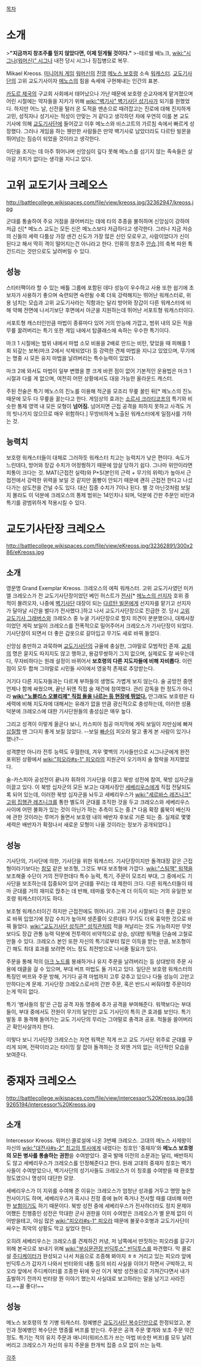[[목차]]
= 소개 =
>'''"지금까지 창조주를 믿지 않았다면, 이제 믿게될 것이다."'''
>-테르쉘 배노크, [[wiki:"시그나(워머신)" 시그나]] 내전 당시 시그나 징집병으로 복무.

Mikael Kreoss. [[미니어처 게임]] [[워머신]]의 [[진영]] [[메노스 보호령]] 소속 [[워캐스터]]. [[교도기사단]]의 고위 교도기사이자 [[메노스]]의 힘을 속세에 구현해내는 인간의 표본.

[[카도르 제국]]의 구교회 사회에서 태어났으나 가난 때문에 보호령 순교자에게 맡겨졌으며 어린 시절에는 약자들을 지키기 위해 [[wiki:"벽기사" 벽기사단 성기사]]가 되기를 원했었다. 하지만 어느 날, 신전을 털러 온 도적을 맨손으로 때려잡고는 진로에 대해 진지하게 고민, 성직자나 성기사는 적성이 안맞는 거 같다고 생각하던 차에 우연히 이를 본 교도 기사에 의해 [[교도기사단]]에 들어갔고 이후 메노스와 비스고트의 가르침 속에서 빠르게 성장했다. 그러나 게임을 하는 웬만한 사람들은 만약 벽기사로 남았더라도 다르탄 빌몬을 뛰어넘는 짐승이 되었을 것이라고 생각한다.

이단을 조지는 데 아주 뛰어나며 신앙심이 깊다 못해 메노스를 섬기지 않는 족속들은 살아갈 가치가 없다는 생각을 지니고 있다.


= 고위 교도기사 크레오스 =
http://battlecollege.wikispaces.com/file/view/kreoss.jpg/32362947/kreoss.jpg

군대를 통솔하여 주요 거점을 끊어버리는 데에 타의 추종을 불허하며 신앙심이 강하여 저급 신[* 메노스 교도는 모든 신은 메노스보다 저급하다고 생각한다. 그러나 지금 저승의 신들의 세력 다툼상 가장 센건 신도가 가장 많은 신인 모로우고, 사람이었다가 신이 된다고 해서 딱히 격이 떨어지는건 아니라고 한다. 인류의 창조주 [[안습]].]의 축복 따윈 툭 건드리는 것만으로도 날려버릴 수 있다.
== 성능 ==
스타터팩이라 할 수 있는 배틀 그룹에 포함된 데다 성능이 우수하고 사용 또한 쉽기에 초보자가 사용하기 좋으며 숙련되면 숙련될 수록 더욱 강력해지는 뛰어난 워캐스터로, 위용 넘치는 모습과 고위 교도기사라는 직함과는 달리 방어와 장갑이 다른 워캐스터에 비해 약해 전면에 나서기보단 후면에서 아군을 지원하는데 뛰어난 서포트형 워캐스터이다.

서포트형 캐스터인만큼 마법이 종류마다 있어 거의 만능에 가깝고, 범위 내의 모든 적을 무릎 꿇려버리는 특기 또한 게임 내에서 탑클래스에 속하는 우수한 특기이다.

마크 1 시절에는 범위 내에서 마법 소모 비용을 2배로 만드는 비탄, 맞았을 때 피해를 1회 되갚는 보복(마크 2에서 삭제되었다) 등 강력한 견제 마법을 지니고 있었으며, 무기에는 명중 시 모든 유지 마법을 날려버리는 특수능력이 있었다.

마크 2에 와서도 마법이 일부 변했을 뿐 크게 바뀐 점이 없어 기본적인 운용법은 마크 1 시절과 다를 게 없으며, 여전히 어떤 상황에서도 대응 가능한 올라운드 캐스터.
 
주된 전술은 특기 메노스의 진노를 이용해 적군을 모조리 무릎 꿀린 뒤[* 메노스의 진노 때문에 모두 다 무릎을 꿇는다고 한다. 게임상의 효과는 [[소르샤 크라티코프]]의 특기와 비슷한 통제 영역 내 모든 모형이 '''넘어짐.''' 넘어지면 근접 공격을 피하지 못하고 사격도 거의 빗나가지 않으므로 매우 위험하다.] 무방비하게 노출된 워캐스터에게 일점사를 가하는 것.
== 능력치 ==
보호령 워캐스터들이 대체로 그러하듯 워캐스터 치고는 능력치가 낮은 편이다. 속도가 느린데다, 방어와 장갑 수치가 어정쩡하기 때문에 암살 당하기 쉽다. 그나마 위안이라면 피통이 크다는 것. MAT(근접전 실력)와 P+S(본인의 근력 + 무기의 위력)가 높아서 근접전에서 강력한 위력을 보일 것 같지만 몸빵이 안되기 때문에 괜히 근접전 한다고 나섰다가는 삼도천을 건널 수도 있다. 대신 집중 수치가 7이나 된다. 별 것 아닌것처럼 보일지 몰라도 이 덕분에 크레오스의 통제 범위는 14인치나 되며, 덕분에 간판 주문인 비탄과 특기를 광범위하게 적용시킬 수 있다. 


= 교도기사단장 크레오스 =
http://battlecollege.wikispaces.com/file/view/eKreoss.jpg/32362891/300x286/eKreoss.jpg
== 소개 ==
영문명 Grand Exemplar Kreoss. 크레오스의 에픽 워캐스터. 고위 교도기사였던 미카엘 크레오스가 전 교도기사단장이었던 베인 허스트가 [[전사]][* [[메노스의 선지자]] 호위 중 적이 몰려오자, 나중에 [[벽기사]]단 대장이 되는 [[다르탄 빌몬]]에게 선지자를 맡기고 선지자가 달아날 시간을 벌다가 전사했다.]하고 나서 교도기사단장으로 진급한 것. 당시 [[고위 교도기사 그래버스]]와 크레오스 중 누굴 기사단장으로 할지 의견이 분분했으나, 대제사장이었던 게릭 보일이 크레오스를 전폭적으로 밀어주어서 크레오스가 기사단장이 되었다. 기사단장이 되면서 더 좋은 갑옷으로 갈아입고 무기도 새로 바꿔 들었다.

신앙심 충만하고 과묵하며 [[교도기사단]]의 규율에 충실한, 그야말로 모범적인 존재. [[교회]]의 명은 묻지도 따지지도 않고 행하고, 용감무쌍하기 그지 없으며, 실제로도 잘 싸우는데다, 무자비하다는 원래 설정이 바뀌어서 '''보호령의 다른 지도자들에 비해 자비롭다.''' 이런 점이 모두 합쳐 그야말로 시민들 사이에서 영웅적 존재로 추앙받는다.

거기다 다른 지도자들과는 다르게 부하들의 생명도 가볍게 보지 않는다. 술 공방전 중엔 언제나 함께 싸웠으며, 끝난 뒤엔 직접 술 재건에 참여했다. 관리 감독을 한 정도가 아니라 '''[[wiki:"노블리스 오블리제" 직접 돌을 나르는 등 현장에 뛰었다.]]''' 안그래도 보호령은 타 세력에 비해 지도자에 대해서는 유래가 없을 만큼 광신적으로 충성하는데, 이러한 성품 덕분에 크레오스에 대한 기사단원들의 충성심은 매우 높다.

그리고 성격이 이렇게 올곧다 보니, 카스피아 침공 마지막에 게릭 보일이 자만심에 빠져 [[삽질]]할 땐 그다지 좋게 보질 않았다. --보일 [[빠순이]] 피오라 말고 좋게 본 사람이 있기나 했나?--

성격뿐만 아니라 전투 능력도 우월한데, 겨우 몇백의 기사들만으로 시그나군에게 완전 포위된 상황에서 [[wiki:"피오라#s-1" 피오라]]의 지원군이 오기까지 술 함락을 저지했었다.

술-카스피아 공성전이 끝나자 휘하의 기사단을 이끌고 북방 성전에 참여, 북방 십자군을 이끌고 있다. 이 북방 십자군의 모든 보고는 대제사장인 [[세베리우스]]에게 직접 전달되도록 되어 있는데, 이러한 북방 십자군을 놔두고 세베리우스가 [[wiki:"세르바스 레즈니크" 고위 집행관 레즈니크]]를 통한 별도의 군대를 조직한 것을 두고 크레오스와 세베리우스 사이에 어떤 불화가 있는 것이 아닌가 하는 추측이 도는 중.[* 다음 확장 룰북이 배신자에 관한 것이라는 루머가 돌면서 보호령 내의 배반자 후보로 거론 되는 중. 실제로 몇몇 세력은 배반자가 확정나서 새로운 모형이 나올 것이라는 정보가 공개되었다.]
== 성능 ==
기사단의, 기사단에 의한, 기사단을 위한 워캐스터. 기사단장이지만 돌격대장 같은 근접형이라기보다는 [[참모]] 같은 보조형, 그것도 부대 보조형에 가깝다. [[wiki:"스팀잭" 워잭]]을 보조해줄 수단이 거의 전무한데다 특수 능력, 특기, 주문이 모조리 부대, 그 중에서도 기사단을 보조하는데 집중되어 있어 군대를 꾸리는 데 제한이 크다. 다른 워캐스터들이 테마 군대를 거의 재미로 맍추는 데 반해, 테마를 맞추는게 더 이득이 되는 거의 유일한 보호령 워캐스터이기도 하다.

보조형 워캐스터이긴 하지만 근접전에도 뛰어나다. 고위 기사 시절보다 더 좋은 갑옷으로 바꿔 입었기에 장갑 수치가 높아져 생존률이 오른데다 무기도 더욱 흉악한 것으로 바꿔 들었다. [[wiki:"교도기사단 성직관" 성직관]]처럼 적을 쳐날리는 것도 가능하지만 무엇보다도 장갑 관통 능력 덕분에 전투력이 비약적으로 상승, 상대방 워잭을 단숨에 고철로 만들 수 있다. 크레오스 본인 또한 자신의 특기로부터 많은 이득을 받는 만큼, 보조형이긴 해도 최대 효과를 보려면 어느 정도 최전방으로 나서줄 필요가 있다.

주문을 통해 적의 [[아크 노드]]를 봉쇄하거나 유지 주문을 날려버리는 등 상대방의 주문 사용에 태클을 걸 수 있으며, 부대 버프 마법도 둘 가지고 있다. 일단은 보호령 워캐스터의 특징인 버프와 주문 방해, 거기다 공격 마법까지 고루 갖추고 있으나 다들 성능이 고만고만하다는게 문제. 기사단장 크레오스로서의 간판 주문, 혹은 반드시 써줘야할 주문이라는게 딱히 없다.

특기 '병사들의 힘'은 근접 공격 자동 명중에 추가 공격을 부여해준다. 워잭보다는 부대들이, 부대 중에서도 전원이 무기의 달인인 교도 기사단이 특히 큰 효과를 보인다. 특기 발동 후 돌격해 들어가는 교도 기사단의 무리는 그야말로 충격과 공포. 적들을 쓸어버리곤 확인사살까지 한다.

이렇다 보니 기사단장 크레오스는 자연 워잭은 적게 쓰고 교도 기사단 위주로 군대를 꾸리게 되며, 전략이라고는 타이밍 잘 잡아 돌격하는 것 외엔 거의 없는 극단적인 모습을 보여준다.


= 중재자 크레오스 =
http://battlecollege.wikispaces.com/file/view/intercessor%20Kreoss.jpg/389265194/intercessor%20Kreoss.jpg
== 소개 ==
Intercessor Kreoss. 워머신:콜로설에 나온 3번째 크레오스. 고대의 메노스 사제왕이 자신의 [[wiki:"대전사#s-2" 최고의 투사]]에게 내렸다는 칭호인 '중재자'와 '''메노스 보호령의 모든 병사를 통솔하는 권한'''을 수여받았다. 결국 발매 이전의 소문과는 달리, 배반하지도 않고 세베리우스가 크레오스를 인정해준다고 한다. 원래 고대의 중재자 칭호는 벽기사들이 수여받았으나, 벽기사단의 성기사들도 크레오스가 이 칭호를 수여받을 때 환호할 정도였으니 명성이 대단한 모양.

세베리우스가 이 지위를 수여해 준 이유는 크레오스가 엄청난 성과를 거두고 명망 높은 전사이기도 하며, 세베리우스가 혹시나 친정 중에 늙어 죽거나 전사할 때를 대비해 마련한 [[보험]]이기도 하기 때문이다. 북방 성전 중에 세베리우스가 전사하더라도 정치 문제야 어쨌든 진행중인 성전은 막대한 군사 권한을 이미 수여받은 크레오스가 별 문제 없이 이어받을테고, 야심 많은 [[wiki:"피오라#s-1" 피오라]] 때문에 불꽃수호병과 교도기사단이 싸우는 최악의 상황도 막고 싶었다 한다.

오히려 세베리우스는 크레오스를 견제하긴 커녕, 저 남쪽에서 딴짓하는 피오라를 갈구기 위해 본국으로 보내기 위해 [[wiki:"부심문관장 빈딕투스" 빈딕투스]]를 파견했다. 막 콜로설 [[주디케이터]]가 완성되고 나서 처음으로 조종해 봐야지 ㅎㅎ 거리고 있는 피오라 앞에 빈딕투스가 갑자기 나와서 빈터와의 내통 등의 비리 사실을 이야기 하면서 구박하고, 피오라 앞에서 주디케이터를 조종한 뒤에 우선 이거 북방 성전용으로 가져간다면서 내가 출발하기 전까지 빈터랑 뭔 이야기 했는지 사실대로 보고하라는 말을 남기고 사라진다.~~꼴 좋다!~~

== 성능 ==
메노스 보호령의 첫 기병 워캐스터. 정예병은 [[교도기사단 복수단]]만으로 한정되었고, 본인과 정예병인 복수단은 명중률 버프를 받는다. 주문은 공격 주문 몇개와 보조 주문 약간 정도. 특기는 적의 유지 주문과 애니미(워비스트가 쓰는 마법 비슷한 버프)를 모두 날려버리고 크레오스가 자신의 유지 주문을 한개씩 집중 소모 없이 쓰는 능력.




[[각주]]

